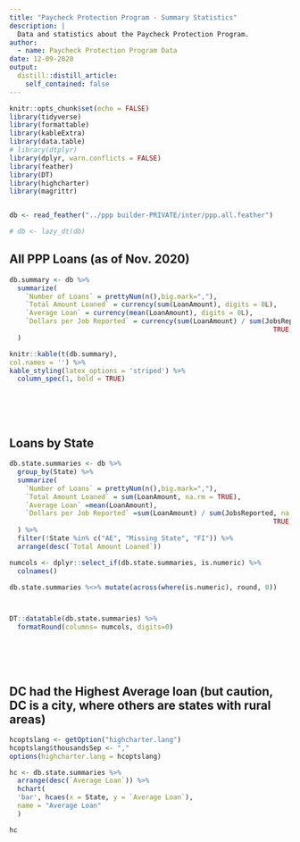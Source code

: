 ```yaml
---
title: "Paycheck Protection Program - Summary Statistics"
description: |
  Data and statistics about the Paycheck Protection Program. 
author:
  - name: Paycheck Protection Program Data
date: 12-09-2020
output:
  distill::distill_article:
    self_contained: false
---
```


```r
knitr::opts_chunk$set(echo = FALSE)
library(tidyverse)
library(formattable)
library(kableExtra)
library(data.table)
# library(dtplyr)
library(dplyr, warn.conflicts = FALSE)
library(feather)
library(DT)
library(highcharter)
library(magrittr)


db <- read_feather("../ppp builder-PRIVATE/inter/ppp.all.feather")

# db <- lazy_dt(db)


```


## All PPP Loans (as of Nov. 2020)

```r

db.summary <- db %>%
  summarize(
    `Number of Loans` = prettyNum(n(),big.mark=","),
    `Total Amount Loaned` = currency(sum(LoanAmount), digits = 0L),
    `Average Loan` = currency(mean(LoanAmount), digits = 0L),
    `Dollars per Job Reported` = currency(sum(LoanAmount) / sum(JobsReported, na.rm =
                                                                  TRUE), digits = 0L)
  )

knitr::kable(t(db.summary), 
col.names = '') %>%
kable_styling(latex_options = 'striped') %>%
  column_spec(1, bold = TRUE)

```

<br>
<br>
<br>

## Loans by State


```r

db.state.summaries <- db %>%
  group_by(State) %>%
  summarize(
    `Number of Loans` = prettyNum(n(),big.mark=","),
    `Total Amount Loaned` = sum(LoanAmount, na.rm = TRUE),
    `Average Loan` =mean(LoanAmount), 
    `Dollars per Job Reported` =sum(LoanAmount) / sum(JobsReported, na.rm =
                                                                  TRUE)
  ) %>%
  filter(!State %in% c("AE", "Missing State", "FI")) %>%
  arrange(desc(`Total Amount Loaned`))

numcols <- dplyr::select_if(db.state.summaries, is.numeric) %>%
  colnames()

db.state.summaries %<>% mutate(across(where(is.numeric), round, 0))



DT::datatable(db.state.summaries) %>%
  formatRound(columns= numcols, digits=0)

```

<br>
<br>
<br>

## DC had the Highest Average loan (but caution, DC is a city, where others are states with rural areas)

```r

hcoptslang <- getOption("highcharter.lang")
hcoptslang$thousandsSep <- ","
options(highcharter.lang = hcoptslang)

hc <- db.state.summaries %>%
  arrange(desc(`Average Loan`)) %>%
  hchart(
  'bar', hcaes(x = State, y = `Average Loan`),
  name = "Average Loan"
  )

hc


```

